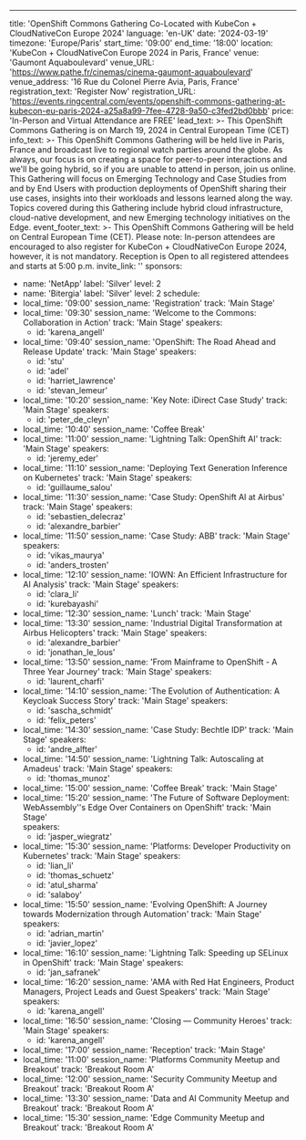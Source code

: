 ---
title: 'OpenShift Commons Gathering Co-Located with KubeCon + CloudNativeCon Europe 2024'
language: 'en-UK'
date: '2024-03-19'
timezone: 'Europe/Paris'
start_time: '09:00'
end_time: '18:00'
location: 'KubeCon + CloudNativeCon Europe 2024 in Paris, France'
venue: 'Gaumont Aquaboulevard'
venue_URL: 'https://www.pathe.fr/cinemas/cinema-gaumont-aquaboulevard'
venue_address: '16 Rue du Colonel Pierre Avia, Paris, France'
registration_text: 'Register Now'
registration_URL: 'https://events.ringcentral.com/events/openshift-commons-gathering-at-kubecon-eu-paris-2024-a25a8a99-7fee-4728-9a50-c3fed2bd0bbb'
price: 'In-Person and Virtual Attendance are FREE'
lead_text: >-
  This OpenShift Commons Gathering is on March 19, 2024 in Central European Time (CET)
info_text: >-
  This OpenShift Commons Gathering will be held live in Paris, France and broadcast live to regional watch parties around the globe. As always, our focus is on creating a space for peer-to-peer interactions and we'll be going hybrid, so if you are unable to attend in person, join us online. This Gathering will focus on Emerging Technology and Case Studies from and by End Users with production deployments of OpenShift sharing their use cases, insights into their workloads and  lessons learned along the way. Topics covered during this Gathering include hybrid cloud infrastructure, cloud-native development, and new Emerging technology initiatives on the Edge.
event_footer_text: >-
  This OpenShift Commons Gathering will be held on Central European Time (CET). Please note: In-person attendees are encouraged to also register for KubeCon + CloudNativeCon Europe 2024, however, it is not mandatory. Reception is Open to all registered attendees and starts at 5:00 p.m.
invite_link: ''
sponsors:
  - name: 'NetApp'
    label: 'Silver'
    level: 2
  - name: 'Bitergia'
    label: 'Silver'
    level: 2
schedule:
  - local_time: '09:00'
    session_name: 'Registration'
    track: 'Main Stage'
  - local_time: '09:30'
    session_name: 'Welcome to the Commons: Collaboration in Action'
    track: 'Main Stage'
    speakers:
      - id: 'karena_angell'
  - local_time: '09:40'
    session_name: 'OpenShift: The Road Ahead and Release Update'
    track: 'Main Stage'
    speakers:
      - id: 'stu'
      - id: 'adel'
      - id: 'harriet_lawrence'
      - id: 'stevan_lemeur'
  - local_time: '10:20'
    session_name: 'Key Note: iDirect Case Study'
    track: 'Main Stage'
    speakers:
      - id: 'peter_de_cleyn'
  - local_time: '10:40'
    session_name: 'Coffee Break'
  - local_time: '11:00'
    session_name: 'Lightning Talk: OpenShift AI'
    track: 'Main Stage'
    speakers:
      - id: 'jeremy_eder'
  - local_time: '11:10'
    session_name: 'Deploying Text Generation Inference on Kubernetes'
    track: 'Main Stage'
    speakers:
      - id: 'guillaume_salou'
  - local_time: '11:30'
    session_name: 'Case Study: OpenShift AI at Airbus'
    track: 'Main Stage'
    speakers:
      - id: 'sebastien_delecraz'
      - id: 'alexandre_barbier'
  - local_time: '11:50'
    session_name: 'Case Study: ABB'
    track: 'Main Stage'
    speakers:
      - id: 'vikas_maurya'
      - id: 'anders_trosten'
  - local_time: '12:10'
    session_name: 'IOWN: An Efficient Infrastructure for AI Analysis'
    track: 'Main Stage'
    speakers:
      - id: 'clara_li'
      - id: 'kurebayashi'
  - local_time: '12:30'
    session_name: 'Lunch'
    track: 'Main Stage'
  - local_time: '13:30'
    session_name: 'Industrial Digital Transformation at Airbus Helicopters'
    track: 'Main Stage'
    speakers:
      - id: 'alexandre_barbier'
      - id: 'jonathan_le_lous'
  - local_time: '13:50'
    session_name: 'From Mainframe to OpenShift - A Three Year Journey'
    track: 'Main Stage'
    speakers:
      - id: 'laurent_charfi'
  - local_time: '14:10'
    session_name: 'The Evolution of Authentication: A Keycloak Success Story'
    track: 'Main Stage'
    speakers:
      - id: 'sascha_schmidt'
      - id: 'felix_peters'
  - local_time: '14:30'
    session_name: 'Case Study: Bechtle IDP'
    track: 'Main Stage'
    speakers:
      - id: 'andre_alfter' 
  - local_time: '14:50'
    session_name: 'Lightning Talk: Autoscaling at Amadeus'
    track: 'Main Stage' 
    speakers:
      - id: 'thomas_munoz'
  - local_time: '15:00'
    session_name: 'Coffee Break'
    track: 'Main Stage' 
  - local_time: '15:20'
    session_name: 'The Future of Software Deployment: WebAssembly''s Edge Over Containers on OpenShift'
    track: 'Main Stage'  
    speakers:
      - id: 'jasper_wiegratz'   
  - local_time: '15:30'
    session_name: 'Platforms: Developer Productivity on Kubernetes'
    track: 'Main Stage' 
    speakers:
      - id: 'lian_li'
      - id: 'thomas_schuetz'
      - id: 'atul_sharma'
      - id: 'salaboy'
  - local_time: '15:50'
    session_name: 'Evolving OpenShift: A Journey towards Modernization through Automation'
    track: 'Main Stage'
    speakers:
      - id: 'adrian_martin'
      - id: 'javier_lopez'
  - local_time: '16:10' 
    session_name: 'Lightning Talk: Speeding up SELinux in OpenShift'
    track: 'Main Stage'
    speakers:
      - id: 'jan_safranek'
  - local_time: '16:20'
    session_name: 'AMA with Red Hat Engineers, Product Managers, Project Leads and Guest Speakers'
    track: 'Main Stage'
    speakers:
      - id: 'karena_angell'
  - local_time: '16:50'
    session_name: 'Closing — Community Heroes'
    track: 'Main Stage'
    speakers:
      - id: 'karena_angell'
  - local_time: '17:00'
    session_name: 'Reception'
    track: 'Main Stage'
  - local_time: '11:00'
    session_name: 'Platforms Community Meetup and Breakout'
    track: 'Breakout Room A'
  - local_time: '12:00'
    session_name: 'Security Community Meetup and Breakout'
    track: 'Breakout Room A'
  - local_time: '13:30'
    session_name: 'Data and AI Community Meetup and Breakout'
    track: 'Breakout Room A'
  - local_time: '15:30'
    session_name: 'Edge Community Meetup and Breakout'
    track: 'Breakout Room A'

